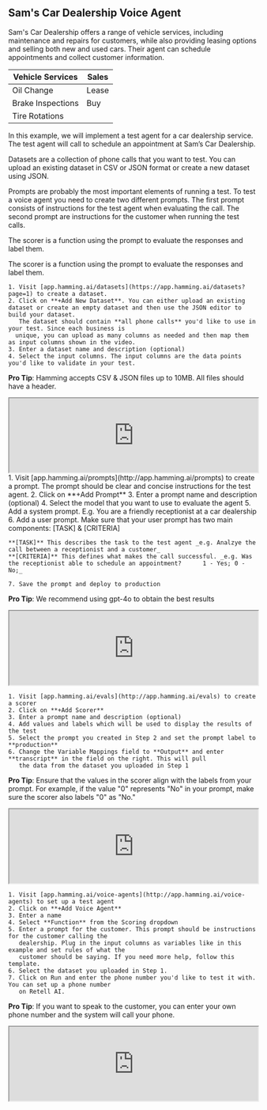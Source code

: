 ## Sam's Car Dealership Voice Agent

Sam's Car Dealership offers a range of vehicle services, including maintenance and repairs for customers, while also providing leasing options and selling both new and used cars. Their agent can schedule appointments and collect customer information.

| Vehicle Services  | Sales     | 
|------------|------------------|
| Oil Change | Lease            |
| Brake Inspections | Buy       |
| Tire Rotations |              | 


In this example, we will implement a test agent for a car dealership service. The test agent will call to schedule an appointment at Sam’s Car Dealership.


<CardGroup>
  
  <Card 
  title="Dataset" 
  icon="📊">
  Datasets are a collection of phone calls that you want to test. You can upload an existing dataset in CSV or JSON format or create a new 
  dataset using JSON.
  </Card>

  <Card 
  title="Prompts" 
  icon="🚀">
  Prompts are probably the most important elements of running a test. To test a voice agent you need to create two different prompts. The first prompt consists of instructions for the test agent when evaluating the call. The second prompt are instructions for the customer when running the test calls.
  </Card>

  <Card 
  title="Scorer" 
  icon="🚀">
  The scorer is a function using the prompt to evaluate the responses and label them. 
  </Card>

<Card 
  title="Voice Agents" 
  icon="🚀">
  The scorer is a function using the prompt to evaluate the responses and label them. 
  </Card>

</CardGroup>


<Steps>
  <Step title= "Create A Dataset">
    
    1. Visit [app.hamming.ai/datasets](https://app.hamming.ai/datasets?page=1) to create a dataset.
    2. Click on **+Add New Dataset**. You can either upload an existing dataset or create an empty dataset and then use the JSON editor to build your dataset.
       The dataset should contain **all phone calls** you'd like to use in your test. Since each business is 
      unique, you can upload as many columns as needed and then map them as input columns shown in the video.
    3. Enter a dataset name and description (optional)
    4. Select the input columns. The input columns are the data points you'd like to validate in your test.

<Tip>

**Pro Tip**: Hamming accepts CSV & JSON files up to 10MB. All files should have a header.

</Tip>

<iframe src="https://drive.google.com/file/d/1NgsQL6KXKV3_Dh0f2JbtdW8_9iMSNCuA/preview" width="100%" height="auto" allowfullscreen></iframe>

  </Step>

 <Step title="Create A Prompt" >
    1. Visit [app.hamming.ai/prompts](http://app.hamming.ai/prompts) to create a prompt.
       The prompt should be clear and concise instructions for the test agent.  
    2. Click on **+Add Prompt**
    3. Enter a prompt name and description (optional)
    4. Select the model that you want to use to evaluate the agent
    5. Add a system prompt. E.g. You are a friendly receptionist at a car dealership
    6. Add a user prompt. Make sure that your user prompt has two main components: [TASK] & [CRITERIA]  

    **[TASK]** This describes the task to the test agent _e.g. Analzye the call between a receptionist and a customer_
    **[CRITERIA]** This defines what makes the call successful. _e.g. Was the receptionist able to schedule an appointment?      1 - Yes; 0 - No;_

    7. Save the prompt and deploy to production

<Tip>

**Pro Tip**: We recommend using gpt-4o to obtain the best results

</Tip>
    
<iframe src="https://drive.google.com/file/d/15uCzThN6qKbA52YQ1w6qnSV7Hh_suMOo/preview" width="100%" height="auto" allowfullscreen></iframe>
 

  </Step>

<Step title="Create A Scorer">

    1. Visit [app.hamming.ai/evals](http://app.hamming.ai/evals) to create a scorer
    2. Click on **+Add Scorer**
    3. Enter a prompt name and description (optional)
    4. Add values and labels which will be used to display the results of the test
    5. Select the prompt you created in Step 2 and set the prompt label to **production**
    6. Change the Variable Mappings field to **Output** and enter **transcript** in the field on the right. This will pull 
       the data from the dataset you uploaded in Step 1

<Tip>

**Pro Tip**: Ensure that the values in the scorer align with the labels from your prompt. For example, if the value "0" represents "No" in your prompt, make sure the scorer also labels "0" as "No."

</Tip>

<iframe src="https://drive.google.com/file/d/15axxImJMGy14Yg4LaJx7pJnTv-Y50Qpd/preview" width="100%" height="auto" allowfullscreen></iframe>

  </Step>

<Step title="Create A Voice Agent">

    1. Visit [app.hamming.ai/voice-agents](http://app.hamming.ai/voice-agents) to set up a test agent
    2. Click on **+Add Voice Agent**
    3. Enter a name 
    4. Select **Function** from the Scoring dropdown
    5. Enter a prompt for the customer. This prompt should be instructions for the customer calling the 
       dealership. Plug in the input columns as variables like in this example and set rules of what the
       customer should be saying. If you need more help, follow this template.
    6. Select the dataset you uploaded in Step 1.
    7. Click on Run and enter the phone number you'd like to test it with. You can set up a phone number
       on Retell AI. 

<Tip>

**Pro Tip**: If you want to speak to the customer, you can enter your own phone number and the system will call your phone. 

</Tip>

<iframe src="https://drive.google.com/file/d/1mz20o2lDraIasmBO0ZVU7Xzfd3ej2yDZ/preview" width="100%" height="auto" allowfullscreen></iframe>


  </Step>




</Steps>






